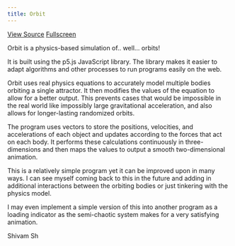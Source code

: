 ```yaml
---
title: Orbit
---
```


<div className="button">

[View Source](https://github.com/shivam-sh/p5-experiments/tree/master/sketches/orbit)
[Fullscreen](https://shivam-sh.github.io/p5-experiments/subpages/orbit.html)

</div>

Orbit is a physics-based simulation of.. well... orbits!

It is built using the p5.js JavaScript library. The library makes it easier to adapt algorithms and other processes to run programs easily on the web.

Orbit uses real physics equations to accurately model multiple bodies orbiting a single attractor. It then modifies the values of the equation to allow for a better output. This prevents cases that would be impossible in the real world like impossibly large gravitational acceleration, and also allows for longer-lasting randomized orbits.

The program uses vectors to store the positions, velocities, and accelerations of each object and updates according to the forces that act on each body. It performs these calculations continuously in three-dimensions and then maps the values to output a smooth two-dimensional animation.

This is a relatively simple program yet it can be improved upon in many ways. I can see myself coming back to this in the future and adding in additional interactions between the orbiting bodies or just tinkering with the physics model.

I may even implement a simple version of this into another program as a loading indicator as the semi-chaotic system makes for a very satisfying animation.

Shivam Sh
